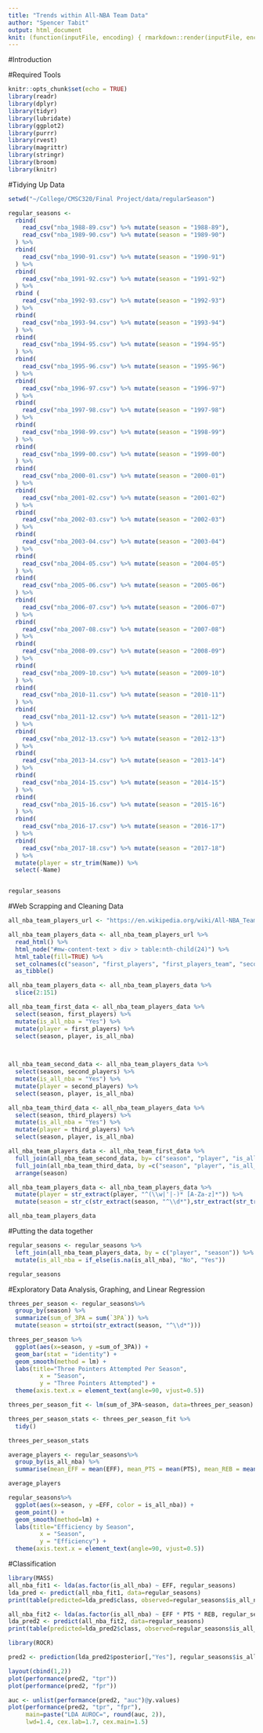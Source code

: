 ```yaml
---
title: "Trends within All-NBA Team Data"
author: "Spencer Tabit"
output: html_document
knit: (function(inputFile, encoding) { rmarkdown::render(inputFile, encoding = encoding, output_file = file.path(dirname(inputFile), 'index.html')) })
---
```


#Introduction




#Required Tools





```r
knitr::opts_chunk$set(echo = TRUE)
library(readr)
library(dplyr)
library(tidyr)
library(lubridate)
library(ggplot2)
library(purrr)
library(rvest)
library(magrittr)
library(stringr)
library(broom)
library(knitr)
```

#Tidying Up Data

```r
setwd("~/College/CMSC320/Final Project/data/regularSeason")

regular_seasons <- 
  rbind(
    read_csv("nba_1988-89.csv") %>% mutate(season = "1988-89"),
    read_csv("nba_1989-90.csv") %>% mutate(season = "1989-90")
  ) %>%
  rbind(
    read_csv("nba_1990-91.csv") %>% mutate(season = "1990-91")
  ) %>%
  rbind(
    read_csv("nba_1991-92.csv") %>% mutate(season = "1991-92")
  ) %>%
  rbind (
    read_csv("nba_1992-93.csv") %>% mutate(season = "1992-93")
  ) %>%
  rbind(
    read_csv("nba_1993-94.csv") %>% mutate(season = "1993-94")
  ) %>%
  rbind(
    read_csv("nba_1994-95.csv") %>% mutate(season = "1994-95")
  ) %>%
  rbind(
    read_csv("nba_1995-96.csv") %>% mutate(season = "1995-96")
  ) %>%
  rbind(
    read_csv("nba_1996-97.csv") %>% mutate(season = "1996-97")
  ) %>%
  rbind(
    read_csv("nba_1997-98.csv") %>% mutate(season = "1997-98")
  ) %>%
  rbind(
    read_csv("nba_1998-99.csv") %>% mutate(season = "1998-99")
  ) %>%
  rbind(
    read_csv("nba_1999-00.csv") %>% mutate(season = "1999-00")
  ) %>% 
  rbind(
    read_csv("nba_2000-01.csv") %>% mutate(season = "2000-01")
  ) %>% 
  rbind(
    read_csv("nba_2001-02.csv") %>% mutate(season = "2001-02")
  ) %>% 
  rbind(
    read_csv("nba_2002-03.csv") %>% mutate(season = "2002-03")
  ) %>% 
  rbind(
    read_csv("nba_2003-04.csv") %>% mutate(season = "2003-04")
  ) %>% 
  rbind(
    read_csv("nba_2004-05.csv") %>% mutate(season = "2004-05")
  ) %>% 
  rbind(
    read_csv("nba_2005-06.csv") %>% mutate(season = "2005-06")
  ) %>% 
  rbind(
    read_csv("nba_2006-07.csv") %>% mutate(season = "2006-07")
  ) %>% 
  rbind(
    read_csv("nba_2007-08.csv") %>% mutate(season = "2007-08")
  ) %>% 
  rbind(
    read_csv("nba_2008-09.csv") %>% mutate(season = "2008-09")
  ) %>% 
  rbind(
    read_csv("nba_2009-10.csv") %>% mutate(season = "2009-10")
  ) %>% 
  rbind(
    read_csv("nba_2010-11.csv") %>% mutate(season = "2010-11")
  ) %>% 
  rbind(
    read_csv("nba_2011-12.csv") %>% mutate(season = "2011-12")
  ) %>% 
  rbind(
    read_csv("nba_2012-13.csv") %>% mutate(season = "2012-13")
  ) %>% 
  rbind(
    read_csv("nba_2013-14.csv") %>% mutate(season = "2013-14")
  ) %>% 
  rbind(
    read_csv("nba_2014-15.csv") %>% mutate(season = "2014-15")
  ) %>% 
  rbind(
    read_csv("nba_2015-16.csv") %>% mutate(season = "2015-16")
  ) %>% 
  rbind(
    read_csv("nba_2016-17.csv") %>% mutate(season = "2016-17")
  ) %>% 
  rbind(
    read_csv("nba_2017-18.csv") %>% mutate(season = "2017-18")
  ) %>%
  mutate(player = str_trim(Name)) %>%
  select(-Name)


regular_seasons
```
#Web Scrapping and Cleaning Data
```r
all_nba_team_players_url <- "https://en.wikipedia.org/wiki/All-NBA_Team"

all_nba_team_players_data <- all_nba_team_players_url %>%
  read_html() %>%
  html_node("#mw-content-text > div > table:nth-child(24)") %>%
  html_table(fill=TRUE) %>%
  set_colnames(c("season", "first_players", "first_players_team", "second_players", "second_players_team", "third_players", "third_players_team")) %>%
  as_tibble()

all_nba_team_players_data <- all_nba_team_players_data %>%
  slice(2:151)

all_nba_team_first_data <- all_nba_team_players_data %>%
  select(season, first_players) %>%
  mutate(is_all_nba = "Yes") %>%
  mutate(player = first_players) %>%
  select(season, player, is_all_nba)
  


all_nba_team_second_data <- all_nba_team_players_data %>%
  select(season, second_players) %>%
  mutate(is_all_nba = "Yes") %>%
  mutate(player = second_players) %>%
  select(season, player, is_all_nba)

all_nba_team_third_data <- all_nba_team_players_data %>%
  select(season, third_players) %>%
  mutate(is_all_nba = "Yes") %>%
  mutate(player = third_players) %>%
  select(season, player, is_all_nba)

all_nba_team_players_data <- all_nba_team_first_data %>%
  full_join(all_nba_team_second_data, by= c("season", "player", "is_all_nba")) %>%
  full_join(all_nba_team_third_data, by =c("season", "player", "is_all_nba")) %>%
  arrange(season)

all_nba_team_players_data <- all_nba_team_players_data %>%
  mutate(player = str_extract(player, "^(\\w|'|-)* [A-Za-z]*")) %>%
  mutate(season = str_c(str_extract(season, "^\\d*"),str_extract(str_trim(season), "\\d*$"), sep = "-"))

all_nba_team_players_data
```  
#Putting the data together
```r
  
regular_seasons <- regular_seasons %>%
  left_join(all_nba_team_players_data, by = c("player", "season")) %>%
  mutate(is_all_nba = if_else(is.na(is_all_nba), "No", "Yes"))

regular_seasons
``` 
#Exploratory Data Analysis, Graphing, and Linear Regression
```r
threes_per_season <- regular_seasons%>%
  group_by(season) %>%
  summarize(sum_of_3PA = sum(`3PA`)) %>%
  mutate(season = strtoi(str_extract(season, "^\\d*")))

threes_per_season %>%
  ggplot(aes(x=season, y =sum_of_3PA)) +
  geom_bar(stat = "identity") +
  geom_smooth(method = lm) +
  labs(title="Three Pointers Attempted Per Season",
         x = "Season",
         y = "Three Pointers Attempted") +
  theme(axis.text.x = element_text(angle=90, vjust=0.5))
```

```r
threes_per_season_fit <- lm(sum_of_3PA~season, data=threes_per_season)

threes_per_season_stats <- threes_per_season_fit %>%
  tidy()

threes_per_season_stats
```


```r
average_players <- regular_seasons%>%
  group_by(is_all_nba) %>%
  summarise(mean_EFF = mean(EFF), mean_PTS = mean(PTS), mean_REB = mean(REB), mean_AST = mean(AST), mean_STL = mean(STL), mean_BLK = mean(BLK), mean_TOV = mean(TOV))

average_players
```


```r
regular_seasons%>%
  ggplot(aes(x=season, y =EFF, color = is_all_nba)) +
  geom_point() +
  geom_smooth(method=lm) +
  labs(title="Efficiency by Season",
         x = "Season",
         y = "Efficiency") +
  theme(axis.text.x = element_text(angle=90, vjust=0.5))
```

#Classification
```r
library(MASS)
all_nba_fit1 <- lda(as.factor(is_all_nba) ~ EFF, regular_seasons)
lda_pred <- predict(all_nba_fit1, data=regular_seasons)
print(table(predicted=lda_pred$class, observed=regular_seasons$is_all_nba))

``` 

```r
all_nba_fit2 <- lda(as.factor(is_all_nba) ~ EFF * PTS * REB, regular_seasons)
lda_pred2 <- predict(all_nba_fit2, data=regular_seasons)
print(table(predicted=lda_pred2$class, observed=regular_seasons$is_all_nba))
``` 

```r
library(ROCR)

pred2 <- prediction(lda_pred2$posterior[,"Yes"], regular_seasons$is_all_nba)

layout(cbind(1,2))
plot(performance(pred2, "tpr"))
plot(performance(pred2, "fpr"))
``` 

```r
auc <- unlist(performance(pred2, "auc")@y.values)
plot(performance(pred2, "tpr", "fpr"), 
     main=paste("LDA AUROC=", round(auc, 2)), 
     lwd=1.4, cex.lab=1.7, cex.main=1.5)
```

```r

```